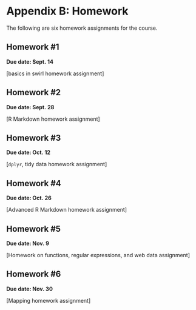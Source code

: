 # Appendix B: Homework

The following are six homework assignments for the course. 

## Homework #1

**Due date: Sept. 14**

[basics in swirl homework assignment]

## Homework #2

**Due date: Sept. 28**

[R Markdown homework assignment]

## Homework #3

**Due date: Oct. 12**

[`dplyr`, tidy data homework assignment]

## Homework #4

**Due date: Oct. 26**

[Advanced R Markdown homework assignment]

## Homework #5

**Due date: Nov. 9**

[Homework on functions, regular expressions, and web data assignment]

## Homework #6

**Due date: Nov. 30**

[Mapping homework assignment]